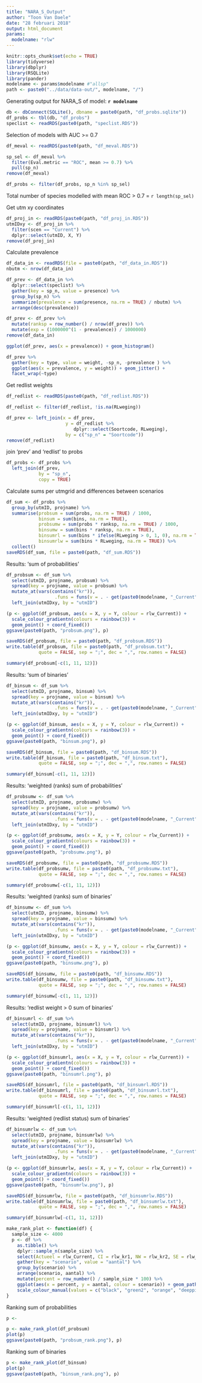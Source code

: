 ```yaml
---
title: "NARA_S_Output"
author: "Toon Van Daele"
date: "28 februari 2018"
output: html_document
params:
  modelname: "rlw"
---
```


```r
knitr::opts_chunk$set(echo = TRUE)
library(tidyverse)
library(dbplyr)
library(RSQLite)
library(pander)
modelname <- params$modelname #"allsp"
path <- paste0("../data/data-out/", modelname, "/")
```

Generating output for NARA_S of model: **`r modelname`**

```r
db <- dbConnect(SQLite(), dbname = paste0(path, "df_probs.sqlite"))
df_probs <- tbl(db, "df_probs")
speclist <- readRDS(paste0(path, "speclist.RDS"))
```

Selection of models with AUC >= 0.7

```r
df_meval <- readRDS(paste0(path, "df_meval.RDS"))

sp_sel <- df_meval %>%
  filter(Eval.metric == "ROC", mean >= 0.7) %>%
  pull(sp_n)
remove(df_meval)

df_probs <- filter(df_probs, sp_n %in% sp_sel)
```

Total number of species modelled with mean ROC > 0.7 =  `r length(sp_sel)`


Get utm xy coordinates

```r
df_proj_in <- readRDS(paste0(path, "df_proj_in.RDS"))
utmIDxy <- df_proj_in %>%
  filter(scen == "Current") %>%
  dplyr::select(utmID, X, Y)
remove(df_proj_in)
```

Calculate prevalence

```r
df_data_in <- readRDS(file = paste0(path, "df_data_in.RDS"))
nbutm <- nrow(df_data_in)

df_prev <- df_data_in %>%
  dplyr::select(speclist) %>%
  gather(key = sp_n, value = presence) %>%
  group_by(sp_n) %>%
  summarize(prevalence = sum(presence, na.rm = TRUE) / nbutm) %>%
  arrange(desc(prevalence))

df_prev <- df_prev %>%
  mutate(ranksp = row_number() / nrow(df_prev)) %>%
  mutate(exp = (1000000^(1 - prevalence)) / 1000000)
remove(df_data_in)

ggplot(df_prev, aes(x = prevalence)) + geom_histogram()

df_prev %>%
  gather(key = type, value = weight, -sp_n, -prevalence ) %>%
  ggplot(aes(x = prevalence, y = weight)) + geom_jitter() +
  facet_wrap(~type)
```

Get redlist weights

```r
df_redlist <- readRDS(paste0(path, "df_redlist.RDS"))

df_redlist <- filter(df_redlist, !is.na(RLweging))

df_prev <- left_join(x = df_prev,
                      y = df_redlist %>%
                         dplyr::select(Soortcode, RLweging),
                      by = c("sp_n" = "Soortcode"))
remove(df_redlist)
```

join 'prev' and 'redlist' to probs

```r
df_probs <- df_probs %>%
  left_join(df_prev,
            by = "sp_n",
            copy = TRUE)
```

Calculate sums per utmgrid and differences between scenarios

```r
df_sum <- df_probs %>%
  group_by(utmID, projname) %>%
  summarise(probsum = sum(probs, na.rm = TRUE) / 1000,
            binsum = sum(bins, na.rm = TRUE),
            probsumw = sum(probs * ranksp, na.rm = TRUE) / 1000,
            binsumw = sum(bins * ranksp, na.rm = TRUE),
            binsumrl = sum(bins * ifelse(RLweging > 0, 1, 0), na.rm = TRUE),
            binsumrlw = sum(bins * RLweging, na.rm = TRUE)) %>%
  collect()
saveRDS(df_sum, file = paste0(path, "df_sum.RDS"))
```

Results: 'sum of probabilities'

```r
df_probsum <- df_sum %>%
  select(utmID, projname, probsum) %>%
  spread(key = projname, value = probsum) %>%
  mutate_at(vars(contains("kr")),
                  .funs = funs(v = . - get(paste0(modelname, "_Current")))) %>%
  left_join(utmIDxy, by = "utmID")

(p <- ggplot(df_probsum, aes(x = X, y = Y, colour = rlw_Current)) +
  scale_colour_gradientn(colours = rainbow(3)) +
  geom_point() + coord_fixed())
ggsave(paste0(path, "probsum.png"), p)

saveRDS(df_probsum, file = paste0(path, "df_probsum.RDS"))
write.table(df_probsum, file = paste0(path, "df_probsum.txt"),
            quote = FALSE, sep = ";", dec = ",", row.names = FALSE)

summary(df_probsum[-c(1, 11, 12)])
```

Results: 'sum of binaries'

```r
df_binsum <- df_sum %>%
  select(utmID, projname, binsum) %>%
  spread(key = projname, value = binsum) %>%
  mutate_at(vars(contains("kr")),
                  .funs = funs(v = . - get(paste0(modelname, "_Current")))) %>%
  left_join(utmIDxy, by = "utmID")

(p <- ggplot(df_binsum, aes(x = X, y = Y, colour = rlw_Current)) +
  scale_colour_gradientn(colours = rainbow(3)) +
  geom_point() + coord_fixed())
ggsave(paste0(path, "binsum.png"), p)

saveRDS(df_binsum, file = paste0(path, "df_binsum.RDS"))
write.table(df_binsum, file = paste0(path, "df_binsum.txt"),
            quote = FALSE, sep = ";", dec = ",", row.names = FALSE)

summary(df_binsum[-c(1, 11, 12)])
```

Results: 'weighted (ranks) sum of probabilities'

```r
df_probsumw <- df_sum %>%
  select(utmID, projname, probsumw) %>%
  spread(key = projname, value = probsumw) %>%
  mutate_at(vars(contains("kr")),
                  .funs = funs(v = . - get(paste0(modelname, "_Current")))) %>%
  left_join(utmIDxy, by = "utmID")

(p <- ggplot(df_probsumw, aes(x = X, y = Y, colour = rlw_Current)) +
  scale_colour_gradientn(colours = rainbow(3)) +
  geom_point() + coord_fixed())
ggsave(paste0(path, "probsumw.png"), p)

saveRDS(df_probsumw, file = paste0(path, "df_probsumw.RDS"))
write.table(df_probsumw, file = paste0(path, "df_probsumw.txt"),
            quote = FALSE, sep = ";", dec = ",", row.names = FALSE)

summary(df_probsumw[-c(1, 11, 12)])
```


Results: 'weighted (ranks) sum of binaries'

```r
df_binsumw <- df_sum %>%
  select(utmID, projname, binsumw) %>%
  spread(key = projname, value = binsumw) %>%
  mutate_at(vars(contains("kr")),
                  .funs = funs(v = . - get(paste0(modelname, "_Current")))) %>%
  left_join(utmIDxy, by = "utmID")

(p <- ggplot(df_binsumw, aes(x = X, y = Y, colour = rlw_Current)) +
  scale_colour_gradientn(colours = rainbow(3)) +
  geom_point() + coord_fixed())
ggsave(paste0(path, "binsumw.png"), p)

saveRDS(df_binsumw, file = paste0(path, "df_binsumw.RDS"))
write.table(df_binsumw, file = paste0(path, "df_binsumw.txt"),
            quote = FALSE, sep = ";", dec = ",", row.names = FALSE)

summary(df_binsumw[-c(1, 11, 12)])
```


Results: 'redlist weight > 0 sum of binaries'

```r
df_binsumrl <- df_sum %>%
  select(utmID, projname, binsumrl) %>%
  spread(key = projname, value = binsumrl) %>%
  mutate_at(vars(contains("kr")),
                  .funs = funs(v = . - get(paste0(modelname, "_Current")))) %>%
  left_join(utmIDxy, by = "utmID")

(p <- ggplot(df_binsumrl, aes(x = X, y = Y, colour = rlw_Current)) +
  scale_colour_gradientn(colours = rainbow(3)) +
  geom_point() + coord_fixed())
ggsave(paste0(path, "binsumrl.png"), p)

saveRDS(df_binsumrl, file = paste0(path, "df_binsumrl.RDS"))
write.table(df_binsumrl, file = paste0(path, "df_binsumrl.txt"),
            quote = FALSE, sep = ";", dec = ",", row.names = FALSE)

summary(df_binsumrl[-c(1, 11, 12)])
```


Results: 'weighted (redlist status) sum of binaries'

```r
df_binsumrlw <- df_sum %>%
  select(utmID, projname, binsumrlw) %>%
  spread(key = projname, value = binsumrlw) %>%
  mutate_at(vars(contains("kr")),
                  .funs = funs(v = . - get(paste0(modelname, "_Current")))) %>%
  left_join(utmIDxy, by = "utmID")

(p <- ggplot(df_binsumrlw, aes(x = X, y = Y, colour = rlw_Current)) +
  scale_colour_gradientn(colours = rainbow(3)) +
  geom_point() + coord_fixed())
ggsave(paste0(path, "binsumrlw.png"), p)

saveRDS(df_binsumrlw, file = paste0(path, "df_binsumrlw.RDS"))
write.table(df_binsumrlw, file = paste0(path, "df_binsumrlw.txt"),
            quote = FALSE, sep = ";", dec = ",", row.names = FALSE)

summary(df_binsumrlw[-c(1, 11, 12)])
```

```r
make_rank_plot <- function(df) {
  sample_size <- 4000
  p <- df %>%
    as.tibble() %>%
    dplyr::sample_n(sample_size) %>%
    select(Actueel = rlw_Current, CI = rlw_kr1, NW = rlw_kr2, SE = rlw_kr3, SN = rlw_kr4) %>%
    gather(key = "scenario", value = "aantal") %>%
    group_by(scenario) %>%
    arrange(scenario, aantal) %>%
    mutate(percent = row_number() / sample_size * 100) %>%
    ggplot(aes(x = percent, y = aantal, colour = scenario)) + geom_path() +
    scale_colour_manual(values = c("black", "green2", "orange", "deeppink2", "blue"))
}
```
Ranking sum of probabilities

```r
p <- 

p <- make_rank_plot(df_probsum)
plot(p)
ggsave(paste0(path, "probsum_rank.png"), p)
```

Ranking sum of binaries

```r
p <- make_rank_plot(df_binsum)
plot(p)
ggsave(paste0(path, "binsum_rank.png"), p)
```

